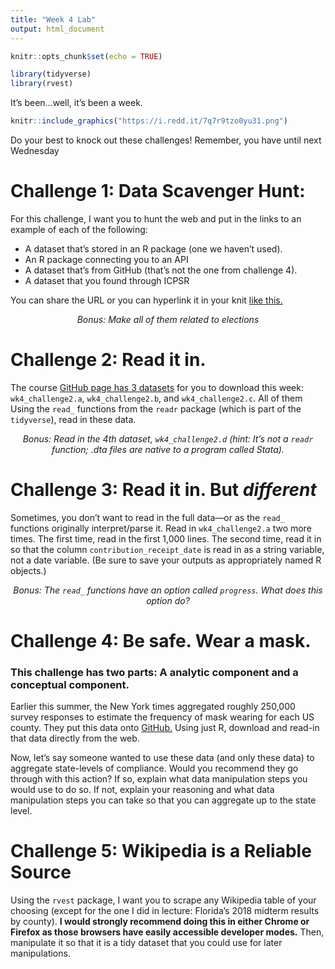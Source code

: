 ```yaml
---
title: "Week 4 Lab"
output: html_document
---
```


```r
knitr::opts_chunk$set(echo = TRUE)

library(tidyverse)
library(rvest)

```

It's been...well, it's been a week.

```r
knitr::include_graphics("https://i.redd.it/7q7r9tzo0yu31.png")
```

Do your best to knock out these challenges! Remember, you have until next Wednesday

# Challenge 1: Data Scavenger Hunt:

For this challenge, I want you to hunt the web and put in the links to an example of each of the following:

* A dataset that's stored in an R package (one we haven't used).
* An R package connecting you to an API
* A dataset that's from GitHub (that's not the one from challenge 4).
* A dataset that you found through ICPSR

You can share the URL or you can hyperlink it in your knit [like this.](https://www.youtube.com/watch?v=iJgNpm8cTE8)

<center> *Bonus: Make all of them related to elections* </center>

# Challenge 2: Read it in.

The course [GitHub page has 3 datasets](https://github.com/prlitics/Election-Data-Science-Fall-2020/tree/master/Data) for you to download this week: `wk4_challenge2.a`, `wk4_challenge2.b`, and `wk4_challenge2.c`. All of them Using the `read_` functions from the `readr` package (which is part of the `tidyverse`), read in these data. 

<center> *Bonus: Read in the 4th dataset, `wk4_challenge2.d` (hint: It's not a `readr` function; .dta files are native to a program called Stata).* </center>

# Challenge 3: Read it in. But *different*

Sometimes, you don't want to read in the full data---or as the `read_` functions originally interpret/parse it. Read in `wk4_challenge2.a` two more times. The first time, read in the first 1,000 lines. The second time, read it in so that the column `contribution_receipt_date` is read in as a string variable, not a date variable. (Be sure to save your outputs as appropriately named R objects.)

<center> *Bonus: The `read_` functions have an option called `progress`. What does this option do?* </center>

# Challenge 4: Be safe. Wear a mask. 

### This challenge has two parts: A analytic component and a conceptual component. 

Earlier this summer, the New York times aggregated roughly 250,000 survey responses to estimate the frequency of mask wearing for each US county. They put this data onto [GitHub.](https://github.com/nytimes/covid-19-data/tree/master/mask-use) Using just R, download and read-in that data directly from the web. 

Now, let's say someone wanted to use these data (and only these data) to aggregate state-levels of compliance. Would you recommend they go through with this action? If so, explain what data manipulation steps you would use to do so. If not, explain your reasoning and what data manipulation steps you can take so that you can aggregate up to the state level.

# Challenge 5: Wikipedia is a Reliable Source 
Using the `rvest` package, I want you to scrape any Wikipedia table of your choosing (except for the one I did in lecture: Florida's 2018 midterm results by county). **I would strongly recommend doing this in either Chrome or Firefox as those browsers have easily accessible developer modes.** Then, manipulate it so that it is a tidy dataset that you could use for later manipulations.

